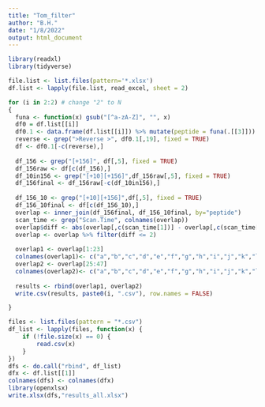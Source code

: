 ```yaml
---
title: "Tom_filter"
author: "B.H."
date: "1/8/2022"
output: html_document
---
```


```r
library(readxl)
library(tidyverse)

file.list <- list.files(pattern='*.xlsx')
df.list <- lapply(file.list, read_excel, sheet = 2)

for (i in 2:2) # change "2" to N
{
  funa <- function(x) gsub("[^a-zA-Z]", "", x)
  df0 = df.list[[i]]
  df0.1 <- data.frame(df.list[[i]]) %>% mutate(peptide = funa(.[[3]]))
  reverse <- grep(">Reverse >", df0.1[,19], fixed = TRUE)
  df <- df0.1[-c(reverse),]
  
  df_156 <- grep("[+156]", df[,5], fixed = TRUE)
  df_156raw <- df[c(df_156),]
  df_10in156 <- grep("[+10][+156]",df_156raw[,5], fixed = TRUE)
  df_156final <- df_156raw[-c(df_10in156),]
  
  df_156_10 <- grep("[+10][+156]",df[,5], fixed = TRUE)
  df_156_10final <- df[c(df_156_10),]
  overlap <- inner_join(df_156final, df_156_10final, by="peptide")
  scan_time <- grep("Scan.Time", colnames(overlap))
  overlap$diff <- abs(overlap[,c(scan_time[1])] - overlap[,c(scan_time[2])])
  overlap <- overlap %>% filter(diff <= 2)
  
  overlap1 <- overlap[1:23]
  colnames(overlap1)<- c("a","b","c","d","e","f","g","h","i","j","k","l","m","n","o","p","q","i","s","t","u","v","w")
  overlap2 <- overlap[25:47]
  colnames(overlap2)<- c("a","b","c","d","e","f","g","h","i","j","k","l","m","n","o","p","q","i","s","t","u","v","w")
  
  results <- rbind(overlap1, overlap2)
  write.csv(results, paste0(i, ".csv"), row.names = FALSE)

}
```

```r
files <- list.files(pattern = "*.csv")
df_list <- lapply(files, function(x) {
    if (!file.size(x) == 0) {
        read.csv(x)
    }
})
dfs <- do.call("rbind", df_list)
dfx <- df.list[[1]]
colnames(dfs) <- colnames(dfx)
library(openxlsx)
write.xlsx(dfs,"results_all.xlsx")
```
